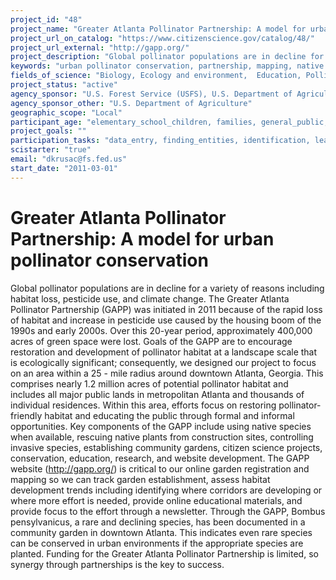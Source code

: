 ```yaml
---
project_id: "48"
project_name: "Greater Atlanta Pollinator Partnership: A model for urban pollinator conservation"
project_url_on_catalog: "https://www.citizenscience.gov/catalog/48/"
project_url_external: "http://gapp.org/"
project_description: "Global pollinator populations are in decline for a variety of reasons including habitat loss, pesticide use, and climate change. The Greater Atlanta Pollinator Partnership (GAPP) was initiated in 2011 because of the rapid loss of habitat and increase in pesticide use caused by the housing boom of the 1990s and early 2000s. Over this 20-year period, approximately 400,000 acres of green space were lost.  Goals of the GAPP are to encourage restoration and development of pollinator habitat at a landscape scale that is ecologically significant; consequently, we designed our project to focus on an area within a 25 - mile radius around downtown Atlanta, Georgia. This comprises nearly 1.2 million acres of potential pollinator habitat and includes all major public lands in metropolitan Atlanta and thousands of individual residences. Within this area, efforts focus on restoring pollinator-friendly habitat and educating the public through formal and informal opportunities.  Key components of the GAPP include using native species when available, rescuing native plants from construction sites, controlling invasive species, establishing community gardens, citizen science projects, conservation, education, research, and website development.  The GAPP website (http://gapp.org/) is critical to our online garden registration and mapping so we can track garden establishment, assess habitat development trends including identifying where corridors are developing or where more effort is needed, provide online educational materials, and provide focus to the effort through a newsletter. Through the GAPP, Bombus pensylvanicus, a rare and declining species, has been documented in a community garden in downtown Atlanta.  This indicates even rare species can be conserved in urban environments if the appropriate species are planted.  Funding for the Greater Atlanta Pollinator Partnership is limited, so synergy through partnerships is the key to success."
keywords: "urban pollinator conservation, partnership, mapping, native species, education"
fields_of_science: "Biology, Ecology and environment,  Education, Pollinators/insects"
project_status: "active"
agency_sponsor: "U.S. Forest Service (USFS), U.S. Department of Agriculture"
agency_sponsor_other: "U.S. Department of Agriculture"
geographic_scope: "Local"
participant_age: "elementary_school_children, families, general_public, middle_school_children, seniors, teens"
project_goals: ""
participation_tasks: "data_entry, finding_entities, identification, learning, observation, photography"
scistarter: "true"
email: "dkrusac@fs.fed.us"
start_date: "2011-03-01"
---
```


# Greater Atlanta Pollinator Partnership: A model for urban pollinator conservation

Global pollinator populations are in decline for a variety of reasons including habitat loss, pesticide use, and climate change. The Greater Atlanta Pollinator Partnership (GAPP) was initiated in 2011 because of the rapid loss of habitat and increase in pesticide use caused by the housing boom of the 1990s and early 2000s. Over this 20-year period, approximately 400,000 acres of green space were lost.  Goals of the GAPP are to encourage restoration and development of pollinator habitat at a landscape scale that is ecologically significant; consequently, we designed our project to focus on an area within a 25 - mile radius around downtown Atlanta, Georgia. This comprises nearly 1.2 million acres of potential pollinator habitat and includes all major public lands in metropolitan Atlanta and thousands of individual residences. Within this area, efforts focus on restoring pollinator-friendly habitat and educating the public through formal and informal opportunities.  Key components of the GAPP include using native species when available, rescuing native plants from construction sites, controlling invasive species, establishing community gardens, citizen science projects, conservation, education, research, and website development.  The GAPP website (http://gapp.org/) is critical to our online garden registration and mapping so we can track garden establishment, assess habitat development trends including identifying where corridors are developing or where more effort is needed, provide online educational materials, and provide focus to the effort through a newsletter. Through the GAPP, Bombus pensylvanicus, a rare and declining species, has been documented in a community garden in downtown Atlanta.  This indicates even rare species can be conserved in urban environments if the appropriate species are planted.  Funding for the Greater Atlanta Pollinator Partnership is limited, so synergy through partnerships is the key to success.
